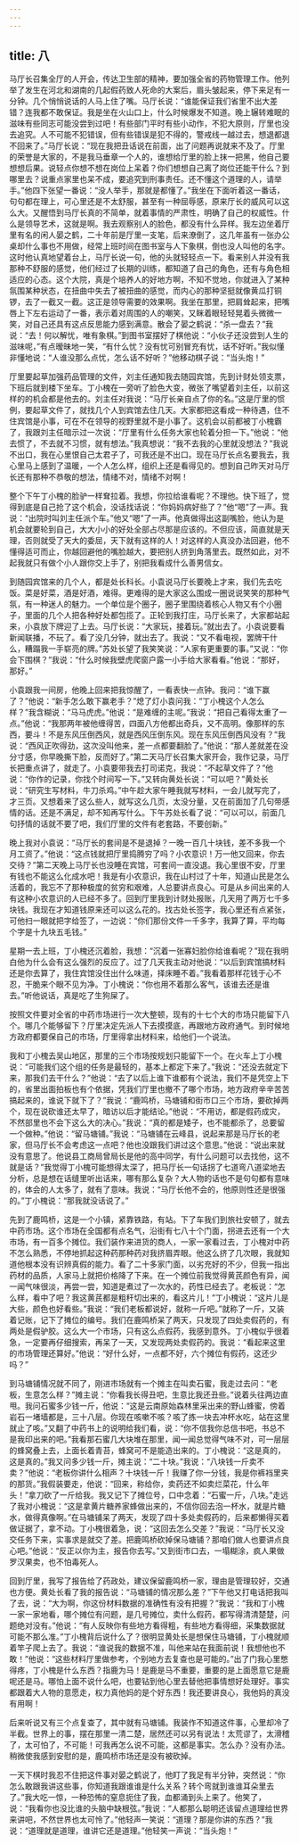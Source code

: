 ```yaml
---
---
---
```

title: 八
---



马厅长召集全厅的人开会，传达卫生部的精神，要加强全省的药物管理工作。他列举了发生在河北和湖南的几起假药致人死命的大案后，眉头皱起来，停下来足有一分钟。几个悄悄说话的人马上住了嘴。马厅长说：“谁能保证我们省里不出大差错？连我都不敢保证。我是坐在火山口上，什么时候爆发不知道。晚上辗转难眠的滋味有些同志可能没尝到过吧！有些部门平时有些小动作，不犯大原则，厅里也没去追究。人不可能不犯错误，但有些错误是犯不得的，警戒线一越过去，想退都退不回来了。”马厅长说：“现在我把丑话说在前面，出了问题再说就来不及了。厅里的荣誉是大家的，不是我马垂章一个人的，谁想给厅里的脸上抹一把黑，他自己要想想后果。说轻点你想不想在岗位上呆着？你们想想自己离了岗位还能干什么？到哪里去？说重点家里也呆不成，要追究到刑事责任。还不懂这个道理的人，请举手。”他四下张望一番说：“没人举手，那就是都懂了。”我坐在下面听着这一番话，句句都在理上，可心里还是不太舒服，甚至有一种屈辱感，原来厅长的威风可以这么大。又醒悟到马厅长真的不简单，就着事情的严肃性，明确了自己的权威性。什么是领导艺术，这就是啊。我去观察别人的脸色，都没有什么异样。我左边坐着厅里有名的闲人晏之鹤，二十年前是厅里一支笔，后来潦倒了，这几年虽有一张办公桌却什么事也不用做，经常上班时间在图书室与人下象棋，倒也没人叫他的名字。这时他认真地望着台上，马厅长说一句，他的头就轻轻点一下。看来别人并没有我那种不舒服的感觉，他们经过了长期的训练，都知道了自己的角色，还有与角色相适应的心态。这个大院，真是个培养人的好地方啊，不知不觉地，你就进入了某种氛围某种状态，在扭曲中失去了被扭曲的感觉，而内心的那种坚挺就像黄瓜打铜锣，去了一截又一截。这正是领导需要的效果啊。我坐在那里，把肩耸起来，把嘴唇上下左右运动了一番，表示着对周围的人的嘲笑，又眯着眼轻轻晃着头微微一笑，对自己还具有这点反思能力感到满意。散会了晏之鹤说：“杀一盘去？”我说：“去！何以解忧，唯有象棋。”到图书室摆好了棋他说：“小伙子还没尝到人生的滋味呢，”有点暧昧地一笑，“有什么忧？没有忧可别冒充有忧，话不好听。”我似懂非懂地说：“人谁没那么点忧，怎么话不好听？”他移动棋子说：“当头炮！”

厅里要起草加强药品管理的文件，刘主任通知我去随园宾馆，先到计财处领支票，下班后就到楼下坐车。丁小槐在一旁听了脸色大变，微张了嘴望着刘主任，以前这样的的机会都是他去的。刘主任对我说：“马厅长亲自点了你的名。”这是厅里的惯例，要起草文件了，就找几个人到宾馆去住几天。大家都把这看成一种待遇，住不住宾馆是小事，可在不在领导的视野里就不是小事了。这机会以前都被丁小槐霸了，我跟刘主任暗示过一次说：“厅里有什么任务大家也轮着分担一下。”他说：“他去惯了，不去就不习惯，就有想法。”我真想说：“我不去我的心里就没想法？”我说不出口，我在心里恨自己太君子了，可我还是不出口。现在马厅长点名要我去，我心里马上感到了温暖，一个人怎么样，组织上还是看得见的。想到自己昨天对马厅长还有那种不恭敬的想法，情绪不对，情绪不对啊！

整个下午丁小槐的脸驴一样耷拉着。我想，你拉给谁看呢？不理他。快下班了，觉得到底是自己抢了这个机会，没话找话说：“你妈妈病好些了？”他“嗯”了一声。我说：“出院时叫刘主任派个车。”他又“嗯”了一声。他真做得出这副嘴脸，他认为是机会就要轮到自己，大大小小的好处全部占尽那是应该的。不但应该，简直就是天理，否则就受了天大的委屈，天下就有这样的人！对这样的人真没办法回避，他不懂得适可而止，你越回避他的嘴脸越大，要把别人挤到角落里去。既然如此，对不起我就只有做个小人跟你交上手了，别把我看成什么善男信女。

到随园宾馆来的几个人，都是处长科长。小袁说马厅长要晚上才来，我们先去吃饭。菜是好菜，酒是好酒，难得。更难得的是大家这么围成一圈说说笑笑的那种气氛，有一种迷人的魅力。一个单位是个圈子，圈子里围绕着核心人物又有个小圈子，里面的几个人把各种好处都包揽了。正轮到我打庄，马厅长来了，大家都站起来，小袁放下牌迎了上去。马厅长说：“大家玩，接着玩。”就出去了。小袁说要看新闻联播，不玩了。看了没几分钟，就出去了。我说：“又不看电视，罢牌干什么，糟蹋我一手崭亮的牌。”苏处长望了我笑笑说：“人家有更重要的事。”又说：“你会下围棋？”我说：“什么时候我壁虎爬窗户露一小手给大家看看。”他说：“那好，那好。”

小袁跟我一间房，他晚上回来把我惊醒了，一看表快一点钟。我问：“谁下赢了？”他说：“新手怎么敢下赢老手？”熄了灯小袁问我：“丁小槐这个人怎么样？”我含糊说：“马马虎虎。”他说：“是难缠的主呢。”我说：“把自己看得太重了一点。”他说：“我那两年被他缠得苦，四面八方他都出奇兵，又不高明。像那样的东西，要斗！不是东风压倒西风，就是西风压倒东风。现在东风压倒西风没有？”我说：“西风正吹得劲，这次没叫他来，差一点都要翻脸了。”他说：“那人差就差在没分寸感，你早晚撕下脸，反而好了。”第二天马厅长召集大家开会，我作记录，马厅长把重点讲了，就走了。小袁要带我去打司诺克，我说：“不起草文件了？”他说：“你作的记录，你找个时间写一下。”又转向黄处长说：“可以吧？”黄处长说：“研究生写材料，牛刀杀鸡。”中午趁大家午睡我就写材料，一会儿就写完了，才三页。又想着来了这么些人，就写这么几页，太没分量，又在前面加了几句带感情的话。还是不满足，却不知再写什么。下午苏处长看了说：“可以可以，前面几句抒情的话就不要了吧，我们厅里的文件有老套路，不要创新。”

晚上我对小袁说：“马厅长的套间是不是退掉？一晚一百几十块钱，差不多我一个月工资了。”他说：“这点钱就把厅里捣腾穷了吗？小农意识！万一他又回来，你去交待？”第二天晚上马厅长也没睡在宾馆，可套间一直没退。我心里很不安，厅里有钱也不能这么化成水吧！我是有小农意识，我在山村过了十年，知道山民是怎么活着的，我忘不了那种极度的贫穷和艰难，人总要讲点良心。可是从乡间出来的人有这种小农意识的人已经不多了。回到厅里我到计财处报账，几天用了两万七千多块钱。我现在才知道钱原来还可以这么花的。找古处长签字，我心里还有点紧张，可他扫一眼就把字给签了，一边说：“你们那份文件一千多字，我算了算，平均每个字是十九块五毛钱。”

星期一去上班，丁小槐还沉着脸，我想：“沉着一张寡妇脸你给谁看呢？”现在我明白他为什么会有这么强烈的反应了。过了几天我主动对他说：“以后到宾馆搞材料还是你去算了，我住宾馆没住出什么味道，择床睡不着。”我看着那样花钱于心不忍，干脆来个眼不见为净。丁小槐说：“你也用不着那么客气，该谁去还是谁去。”听他说话，真是吃了生狗屎了。

按照文件要对全省的中药市场进行一次大整顿，现有的十七个大的市场只能留下八个。哪几个能够留下？厅里决定先派人下去摸摸底，再跟地方政府通气。到时候地方政府都要保自己的市场，厅里得拿出材料来，给他们一个说法。

我和丁小槐去吴山地区，那里的三个市场按规划只能留下一个。在火车上丁小槐说：“可能我们这个组的任务是最轻的，基本上都定下来了。”我说：“还没去就定下来，那我们去干什么？”他说：“去了以后上谁下谁都有个说法，我们不是凭空上下的，省里出面拍板也有个依据，凭我们厅里也撤不了哪个市场，地方政府辛辛苦苦搞起来的，谁说下就下了？”我说：“鹿鸣桥，马塘铺和街市口三个市场，要砍掉两个，现在说砍谁还太早了，暗访以后才能结论。”他说：“不用访，都是假药成灾，不然部里也不会下这么大的决心。”我说：“真的都是矮子，也不能都杀了，总要留一个做种。”他说：“留马塘铺。”我说：“马塘铺在云峰县，说起来那是马厅长的老家，但马厅长不会考虑这一点吧？他也没跟我们讲过这个意思。”他说：“说出来就没有意思了。他说县工商局曾局长是他的高中同学，有什么问题可以去找他，这不就是话？”我觉得丁小槐可能想得太深了，把马厅长一句话拐了七道弯八道梁地去分析，总是想在话缝里听出话来，哪有那么复杂？大人物的话也不是句句都有意味的，体会的人太多了，就有了意味。我说：“马厅长他不会的，他原则性还是很强的。”丁小槐说：“那我就没话说了。”

先到了鹿鸣桥，这是一个小镇，紧靠铁路，有站。下了车我们到旅社安顿了，就去中药市场。这个市场在全国都有点名气，沿街有七八十个门面，拐进去还有一个大市场，有一百多个摊位。我们装作来进货的商人，一家一家看过去，丁小槐对中药不怎么熟悉，不停地抓起这种药那种药对我挤眉弄眼。他这么挤了几次眼，我就知道他根本没有识辨真假的能力。看了二十多家门面，以劣充好的不少，但我一指出药材的品质，人家马上就把价格降了下来。在一个摊位前我觉得黄芪颜色有异，闻一闻气味很淡，再尝一尝，知道是煮过了一次水的，药性已经去了。老板说：“怎么样，看中了吧？我这黄芪都是粗秆切出来的，看这片儿！”丁小槐说：“这片儿是大些，颜色也好看些。”我说：“我们老板都说好，就称一斤吧。”就称了一斤，又装着记账，记下了摊位的编号。我们在鹿鸣桥呆了两天，只发现了四处卖假药的，有两处是假驴胶。这么大一个市场，只有这么点假药，我感到意外。丁小槐似乎很着急，一定要再仔细搜索，再呆了一天，又发现两处卖假药的。我说：“看起来这里的市场管理还算好。”他说：“好什么好，一点都不好，六个摊位有假药，这还少吗？”

到马塘铺情况就不同了，刚进市场就有一个摊主在叫卖石蜜，我走过去问：“老板，生意怎么样？”摊主说：“你看我长得丑吧，生意比我还丑些。”说着头往两边直甩。我问石蜜多少钱一斤，他说：“这是云南原始森林里采出来的野山蜂蜜，傍着岩石一堵墙都是，三十八层。你现在咳嗽不咳？咳了拣一块去冲杯水吃，站在这里就止了咳。”又翻了中药书上的说明给我们看，说：“你不信我你总信书吧，书总不是我印出来的吧。”我看那石蜜几大块堆在那里，闻一闻总觉得气味不对，可一层层的蜂窝叠上去，上面长着青苔，蜂窝可不是能造出来的。丁小槐说：“这是真的，这是真的。”我又问多少钱一斤，摊主说：“二十块。”我说：“八块钱一斤卖不卖？”他说：“老板你讲什么相声？十块钱一斤！我赚了你一分钱，我是你裤裆里夹的那货。”我假装要走，他说：“回来，称给你，卖药还不如卖烂菜花，什么年头！”拿刀砍了一斤给我。我又记下了摊位号，口中念着：“石蜜一斤，八块。”走远了我对小槐说：“这是拿黄片糖养家蜂做出来的，不信你回去泡一杯水，就是片糖水，做得真像啊。”在马塘铺呆了两天，发现了四十多处卖假药的，后来都懒得买着做证据了，拿不动。丁小槐很着急，说：“这回去怎么交差？”我说：“马厅长又没交任务下来，实事求是就交了差。把鹿鸣桥砍掉保马塘铺？那咱们做人也要讲点良心吧。”他说：“反正以你为主，报告你去写。”又到街市口去，一塌糊涂，疯人果做罗汉果卖，也不怕毒死人。

回到厅里，我写了报告给了药政处，建议保留鹿鸣桥一家，理由是管理较好，交通也方便。黄处长看了我的报告说：“马塘铺的情况那么差？”下午他又打电话把我叫了去，说：“大为啊，你这份材料数据的准确性有没有把握？”我说：“我和丁小槐一家一家地看，哪个摊位有问题，是几号摊位，卖什么假药，都写得清清楚楚，问题绝对没有。”他说：“有人反映你有些地方看得粗，有些地方看得细，采集数据就可能不那么准。”丁小槐背后说什么了？很明显黄处长是想保住马塘铺，丁小槐就顺着竿子爬上去了。我说：“谁说我的数据不准，叫他来站在我面前说！我想他也不敢！”他说：“这些材料厅里做参考，个别地方去复查也是可能的。”出了门我心里憋得疼，丁小槐是什么东西？指鹿为马！是鹿是马不重要，重要的是上面愿意它是鹿呢还是马。哪怕上面不说什么吧，也要钻到他心里去替他把事情想好处理好。事实都跟着大人物的意愿走，权力真他妈的是个好东西！我还要讲良心，我他妈的真没有用啊！

后来听说又有三个点复查了，其中就有马塘铺。我装作不知道这件事，心里却冷了半截。世界上的事，摆在那里一清二楚，居然还可以另有说法！太荒谬了，太滑稽了，太可怕了，不可能！可我再怎么说不可能，这都是事实。怎么办？没有办法。稍微使我感到安慰的是，鹿鸣桥市场还是没有被砍掉。

一天下棋时我忍不住把这件事对晏之鹤说了，他盯了我足有半分钟，突然说：“你怎么敢跟我讲这些事，你知道我跟谁谁是什么关系？转个弯就到谁谁耳朵里去了。”我大吃一惊，一种恐怖的窒息扼住了我，血都涌到头上来了。他笑了，说：“我看你也没比谁的头脑中缺根弦。”我说：“人都那么聪明还该留点道理给世界来讲吧，不然世界也太可怜了。”他轻声一笑说：“道理？那是你讲的东西？”我说：“道理就是道理，谁讲它还是道理。”他轻笑一声说：“当头炮！”